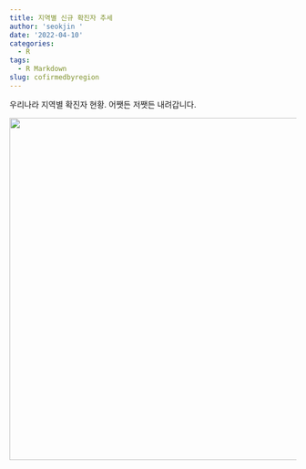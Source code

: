 ```yaml
---
title: 지역별 신규 확진자 추세
author: 'seokjin '
date: '2022-04-10'
categories:
  - R
tags:
  - R Markdown
slug: cofirmedbyregion
---
```


우리나라 지역별 확진자 현황. 어쨋든 저쨋든 내려갑니다.

![](images/confirmed.png){width=600px}